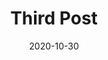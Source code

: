 ---
title: Third Post
slug: third-post
date: 2020-10-30
featureImage: solen.jpg
excerpt: Test test test 3.
---